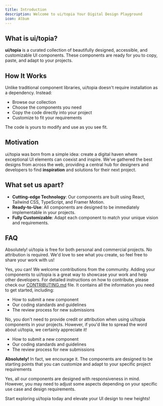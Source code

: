 ```yaml
---
title: Introduction
description: Welcome to ui/topia Your Digital Design Playground
icon: Album
---
```


## What is ui/topia?

**ui/topia** is a curated collection of beautifully designed, accessible, and customizable UI components. These components are ready for you to copy, paste, and adapt to your projects.

## How It Works

Unlike traditional component libraries, ui/topia doesn't require installation as a dependency. Instead:

- Browse our collection
- Choose the components you need
- Copy the code directly into your project
- Customize to fit your requirements

The code is yours to modify and use as you see fit.

## Motivation

ui/topia was born from a simple idea: create a digital haven where exceptional UI elements can coexist and inspire. We've gathered the best designs from across the web, providing a central hub for designers and developers to find **inspiration** and solutions for their next project.

## What set us apart?

- **Cutting-edge Technology**: Our components are built using React, Tailwind CSS, TypeScript, and Framer Motion.
- **Ready-to-Use**: All components are designed to be immediately implementable in your projects.
- **Fully Customizable**: Adapt each component to match your unique vision and requirements.

## FAQ

<Accordions>
<Accordion title="Can I use this in my project?">

Absolutely! ui/topia is free for both personal and commercial projects. No attribution is required.
We'd love to see what you create, so feel free to share your work with us!

</Accordion>

<Accordion title="Can I add components to this site?">

Yes, you can! We welcome contributions from the community. Adding your components to ui/topia is a great way to showcase your work and help other developers.
For detailed instructions on how to contribute, please check our [CONTRIBUTING.md](/CONTRIBUTING.md) file. It contains all the information you need to get started, including:

- How to submit a new component
- Our coding standards and guidelines
- The review process for new submissions

</Accordion>

<Accordion title="Do I need to credit ui/topia when I use a component?">

No, you don't need to provide credit or attribution when using ui/topia components in your projects. However, if you'd like to spread the word about ui/topia, we certainly appreciate it!

- How to submit a new component
- Our coding standards and guidelines
- The review process for new submissions

</Accordion>

<Accordion title="Can I modify the components to fit my needs?">

**Absolutely!** In fact, we encourage it. The components are designed to be starting points that you can customize and adapt to your specific project requirements

</Accordion>

<Accordion title="Are the components responsive?">

Yes, all our components are designed with responsiveness in mind. However, you may need to adjust some aspects depending on your specific use case and design requirements.

</Accordion>
</Accordions>

Start exploring ui/topia today and elevate your UI design to new heights!
